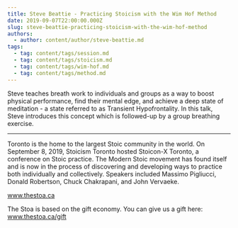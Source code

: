 ```yaml
---
title: Steve Beattie - Practicing Stoicism with the Wim Hof Method
date: 2019-09-07T22:00:00.000Z
slug: steve-beattie-practicing-stoicism-with-the-wim-hof-method
authors:
  - author: content/author/steve-beattie.md
tags:
  - tag: content/tags/session.md
  - tag: content/tags/stoicism.md
  - tag: content/tags/wim-hof.md
  - tag: content/tags/method.md
---
```


Steve teaches breath work to individuals and groups as a way to boost physical performance, find their mental edge, and achieve a deep state of meditation - a state referred to as Transient Hypofrontality. In this talk, Steve introduces this concept which is followed-up by a group breathing exercise. 

***

Toronto is the home to the largest Stoic community in the world. On September 8, 2019, Stoicism Toronto hosted Stoicon-X Toronto, a conference on Stoic practice. The Modern Stoic movement has found itself and is now in the process of discovering and developing ways to practice both individually and collectively. Speakers included Massimo Pigliucci, Donald Robertson, Chuck Chakrapani, and John Vervaeke.

www.thestoa.ca

The Stoa is based on the gift economy. You can give us a gift here: www.thestoa.ca/gift
